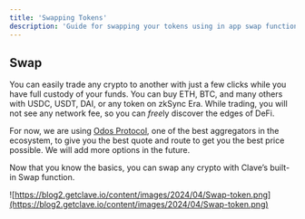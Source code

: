 ```yaml
---
title: 'Swapping Tokens'
description: 'Guide for swapping your tokens using in app swap function.'
---
```

## **Swap**

You can easily trade any crypto to another with just a few clicks while you have full custody of your funds. You can buy ETH, BTC, and many others with USDC, USDT, DAI, or any token on zkSync Era. While trading, you will not see any network fee, so you can *free*ly discover the edges of DeFi.

For now, we are using [Odos Protocol](https://app.odos.xyz/?ref=blog2.getclave.io), one of the best aggregators in the ecosystem, to give you the best quote and route to get you the best price possible. We will add more options in the future.

Now that you know the basics, you can swap any crypto with Clave’s built-in Swap function.

![https://blog2.getclave.io/content/images/2024/04/Swap-token.png](https://blog2.getclave.io/content/images/2024/04/Swap-token.png)